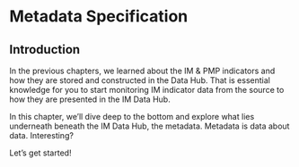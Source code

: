 #  Metadata Specification

## Introduction

In the previous chapters, we learned about the IM & PMP indicators and how they are stored and constructed in the Data Hub. That is essential knowledge for you to start monitoring IM indicator data from the source to how they are presented in the IM Data Hub.

In this chapter, we'll dive deep to the bottom and explore what lies underneath beneath the IM Data Hub, the metadata. Metadata is data about data. Interesting?

Let's get started!

